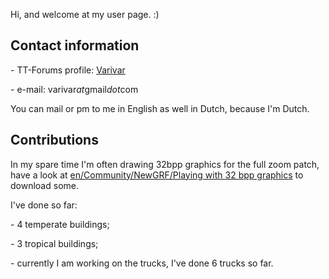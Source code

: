 Hi, and welcome at my user page. :)
{{en/Archive/Community/Users/Userbox Blender}}

==Contact information==
- TT-Forums profile: [http://www.tt-forums.net/memberlist.php?mode=viewprofile&u=24423 Varivar]

- e-mail: varivar''at''gmail''dot''com

You can mail or pm to me in English as well in Dutch, because I'm Dutch.


==Contributions==
In my spare time I'm often drawing 32bpp graphics for the full zoom patch, have a look at [[en/Community/NewGRF/Playing with 32 bpp graphics]] to download some.

I've done so far:

- 4 temperate buildings;

- 3 tropical buildings;

- currently I am working on the trucks, I've done 6 trucks so far.